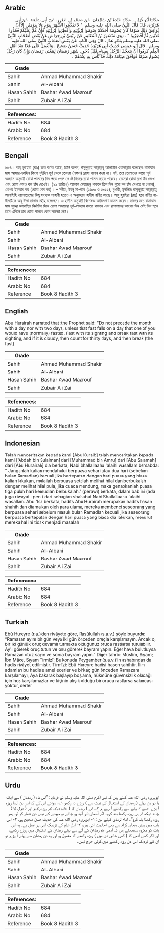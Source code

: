 ## Arabic

<div dir="rtl" lang="ar" style={{fontSize:'larger',backgroundColor:'#f8f9fa',padding:20}}>حَدَّثَنَا أَبُو كُرَيْبٍ، حَدَّثَنَا عَبْدَةُ بْنُ سُلَيْمَانَ، عَنْ مُحَمَّدِ بْنِ عَمْرٍو، عَنْ أَبِي سَلَمَةَ، عَنْ أَبِي هُرَيْرَةَ، قَالَ قَالَ النَّبِيُّ صلى الله عليه وسلم ‏ "‏ لاَ تَقَدَّمُوا الشَّهْرَ بِيَوْمٍ وَلاَ بِيَوْمَيْنِ إِلاَّ أَنْ يُوَافِقَ ذَلِكَ صَوْمًا كَانَ يَصُومُهُ أَحَدُكُمْ صُومُوا لِرُؤْيَتِهِ وَأَفْطِرُوا لِرُؤْيَتِهِ فَإِنْ غُمَّ عَلَيْكُمْ فَعُدُّوا ثَلاَثِينَ ثُمَّ أَفْطِرُوا ‏"‏ ‏.‏ رَوَى مَنْصُورُ بْنُ الْمُعْتَمِرِ عَنْ رِبْعِيِّ بْنِ حِرَاشٍ عَنْ بَعْضِ أَصْحَابِ النَّبِيِّ صلى الله عليه وسلم بِنَحْوِ هَذَا ‏.‏ قَالَ وَفِي الْبَابِ عَنْ بَعْضِ أَصْحَابِ النَّبِيِّ صلى الله عليه وسلم ‏.‏ قَالَ أَبُو عِيسَى حَدِيثُ أَبِي هُرَيْرَةَ حَدِيثٌ حَسَنٌ صَحِيحٌ ‏.‏ وَالْعَمَلُ عَلَى هَذَا عِنْدَ أَهْلِ الْعِلْمِ كَرِهُوا أَنْ يَتَعَجَّلَ الرَّجُلُ بِصِيَامٍ قَبْلَ دُخُولِ شَهْرِ رَمَضَانَ لِمَعْنَى رَمَضَانَ وَإِنْ كَانَ رَجُلٌ يَصُومُ صَوْمًا فَوَافَقَ صِيَامُهُ ذَلِكَ فَلاَ بَأْسَ بِهِ عِنْدَهُمْ ‏.‏</div><div style={{backgroundColor:'#f8f9fa',padding:20, marginBottom: 10}}><table>
      <thead>
        <tr>
          <th>Grade</th>
          <th></th>
        </tr>
      </thead>
      <tbody>
<tr><td>Sahih</td><td>Ahmad Muhammad Shakir</td></tr><tr><td>Sahih</td><td>Al-Albani</td></tr><tr><td>Hasan Sahih</td><td>Bashar Awad Maarouf</td></tr><tr><td>Sahih</td><td>Zubair Ali Zai</td></tr></tbody></table><table>
        <thead>
          <tr>
            <th>References:</th>
            <th></th>
          </tr>
        </thead>
        <tbody><tr><td>Hadith No</td><td>684</td></tr><tr><td>Arabic No</td><td>684</td></tr><tr><td>Reference</td><td>Book 8 Hadith 3</td></tr></tbody></table></div>

## Bengali

<div dir="ltr" lang="bn" style={{fontSize:'larger',backgroundColor:'#f8f9fa',padding:20}}>৬৮৪। আবু হুরাইরা (রাঃ) হতে বর্ণিত আছে, তিনি বলেন, রাসূলুল্লাহ সাল্লাল্লাহু আলাইহি ওয়াসাল্লাম বলেছেনঃ রামাযান মাস আসার একদিন কিংবা দুইদিন পূর্ব থেকে তোমরা (নফল) রোযা পালন করো না। হ্যাঁ, তবে তোমাদের কারো পূর্ব অভ্যাস অনুযায়ী রোযা পালনের দিন পড়ে গেলে সে ঐ দিনের রোযা পালন করতে পারবে। তোমরা রোযা রাখ চাঁদ দেখে এবং রোযা শেষও কর চাঁদ দেখেই। (২৯ তারিখে) আকাশ মেঘাচ্ছন্ন থাকলে ত্রিশ দিন পুরো কর চাঁদ দেখতে না পেলে), এরপর ইফতার কর (রোযা শেষ কর)। – সহীহ, ইবনু মা-জাহ (১৬৫০ ও ১৬৫৫), বুখারী, মুসলিম৷ রাসূলুল্লাহ সাল্লাল্লাহু আলাইহি ওয়াসাল্লামের কিছু সংখ্যক সাহাবী হতেও এ অনুচ্ছেদে হাদীস বর্ণিত আছে। আবু হুরাইরা (রাঃ) হতে বর্ণিত হাদীসটিকে আবু ঈসা হাসান সহীহ বলেছেন। এ হাদীস অনুযায়ী বিশেষজ্ঞ আলিমগণ আমল করেন। তাদের মতে রামাযান মাস শুরুর অব্যবহিত নির্ধারিত দিনে রোযা আদায়ের পূর্ব-অভ্যাস কারো থাকলে এবং রামাযানের আগের দিন সেই দিন হলে তবে এদিনে তার রোযা পালনে কোন সমস্যা নেই।</div><div style={{backgroundColor:'#f8f9fa',padding:20, marginBottom: 10}}><table>
      <thead>
        <tr>
          <th>Grade</th>
          <th></th>
        </tr>
      </thead>
      <tbody>
<tr><td>Sahih</td><td>Ahmad Muhammad Shakir</td></tr><tr><td>Sahih</td><td>Al-Albani</td></tr><tr><td>Hasan Sahih</td><td>Bashar Awad Maarouf</td></tr><tr><td>Sahih</td><td>Zubair Ali Zai</td></tr></tbody></table><table>
        <thead>
          <tr>
            <th>References:</th>
            <th></th>
          </tr>
        </thead>
        <tbody><tr><td>Hadith No</td><td>684</td></tr><tr><td>Arabic No</td><td>684</td></tr><tr><td>Reference</td><td>Book 8 Hadith 3</td></tr></tbody></table></div>

## English

<div dir="ltr" lang="en" style={{fontSize:'larger',backgroundColor:'#f8f9fa',padding:20}}>Abu Hurairah narrated that :the Prophet said: "Do not precede the month with a day nor with two days, unless that fast falls on a day that one of you would have (normally) fasted. Fast with its sighting and break fast with its sighting, and if it is cloudy, then count for thirty days, and then break (the fast)</div><div style={{backgroundColor:'#f8f9fa',padding:20, marginBottom: 10}}><table>
      <thead>
        <tr>
          <th>Grade</th>
          <th></th>
        </tr>
      </thead>
      <tbody>
<tr><td>Sahih</td><td>Ahmad Muhammad Shakir</td></tr><tr><td>Sahih</td><td>Al-Albani</td></tr><tr><td>Hasan Sahih</td><td>Bashar Awad Maarouf</td></tr><tr><td>Sahih</td><td>Zubair Ali Zai</td></tr></tbody></table><table>
        <thead>
          <tr>
            <th>References:</th>
            <th></th>
          </tr>
        </thead>
        <tbody><tr><td>Hadith No</td><td>684</td></tr><tr><td>Arabic No</td><td>684</td></tr><tr><td>Reference</td><td>Book 8 Hadith 3</td></tr></tbody></table></div>

## Indonesian

<div dir="ltr" lang="id" style={{fontSize:'larger',backgroundColor:'#f8f9fa',padding:20}}>Telah menceritakan kepada kami [Abu Kuraib] telah menceritakan kepada kami ['Abdah bin Sulaiman] dari [Muhammad bin Amru] dari [Abu Salamah] dari [Abu Hurairah] dia berkata, Nabi Shallallaahu 'alaihi wasallam bersabda: " Janganlah kalian mendahului berpuasa sehari atau dua hari (sebelum bulan Ramadlan) kecuali jika bertepatan dengan hari puasa yang biasa kalian lakukan, mulailah berpuasa setelah melihat hilal dan berbukalah dengan melihat hilal pula, jika cuaca mendung, maka genapkanlah puasa tiga puluh hari kemudian berbukalah." (perawi) berkata, dalam bab ini (ada juga riwayat -pent) dari sebagian shahabat Nabi Shallallaahu 'alaihi wasallam. Abu 'Isa berkata, hadits Abu Hurairah merupakan hadits hasan shahih dan diamalkan oleh para ulama, mereka membenci seseorang yang berpuasa sehari sebelum masuk bulan Ramadlan kecuali jika seseorang berpuasa bertepatan dengan hari puasa yang biasa dia lakukan, menurut mereka hal ini tidak menjadi masalah</div><div style={{backgroundColor:'#f8f9fa',padding:20, marginBottom: 10}}><table>
      <thead>
        <tr>
          <th>Grade</th>
          <th></th>
        </tr>
      </thead>
      <tbody>
<tr><td>Sahih</td><td>Ahmad Muhammad Shakir</td></tr><tr><td>Sahih</td><td>Al-Albani</td></tr><tr><td>Hasan Sahih</td><td>Bashar Awad Maarouf</td></tr><tr><td>Sahih</td><td>Zubair Ali Zai</td></tr></tbody></table><table>
        <thead>
          <tr>
            <th>References:</th>
            <th></th>
          </tr>
        </thead>
        <tbody><tr><td>Hadith No</td><td>684</td></tr><tr><td>Arabic No</td><td>684</td></tr><tr><td>Reference</td><td>Book 8 Hadith 3</td></tr></tbody></table></div>

## Turkish

<div dir="ltr" lang="tr" style={{fontSize:'larger',backgroundColor:'#f8f9fa',padding:20}}>Ebû Hureyre (r.a.)’den rivâyete göre, Rasûlullah (s.a.v.) şöyle buyurdu: “Ramazan ayını bir gün veya iki gün önceden oruçla karşılamayın. Ancak o, bir iki günlük oruç devamlı tutmakta olduğunuz oruca rastlarsa tutulabilir. Ay'ı görerek oruç tutun ve onu görerek bayram yapın. Eğer hava bulutluysa Ramazan otuz sayın ve sonra bayram yapın.” Diğer tahric: Müslim, Sıyam; İbn Mâce, Sıyam Tirmîzî: Bu konuda Peygamber (s.a.v.)’in ashabından da hadis rivâyet edilmiştir. Tirmîzî: Ebû Hureyre hadisi hasen sahihtir. İlim adamları bu hadisle amel ederler ve birkaç gün önceden Ramazanı karşılamayı, Aya bakarak başlayıp boşlama, hükmüne güvensizlik olacağı için hoş karşılamazlar ve kişinin alışık olduğu bir oruca rastlarsa sakıncası yoktur, derler</div><div style={{backgroundColor:'#f8f9fa',padding:20, marginBottom: 10}}><table>
      <thead>
        <tr>
          <th>Grade</th>
          <th></th>
        </tr>
      </thead>
      <tbody>
<tr><td>Sahih</td><td>Ahmad Muhammad Shakir</td></tr><tr><td>Sahih</td><td>Al-Albani</td></tr><tr><td>Hasan Sahih</td><td>Bashar Awad Maarouf</td></tr><tr><td>Sahih</td><td>Zubair Ali Zai</td></tr></tbody></table><table>
        <thead>
          <tr>
            <th>References:</th>
            <th></th>
          </tr>
        </thead>
        <tbody><tr><td>Hadith No</td><td>684</td></tr><tr><td>Arabic No</td><td>684</td></tr><tr><td>Reference</td><td>Book 8 Hadith 3</td></tr></tbody></table></div>

## Urdu

<div dir="rtl" lang="ur" style={{fontSize:'larger',backgroundColor:'#f8f9fa',padding:20}}>ابوہریرہ رضی الله عنہ کہتے ہیں کہ نبی اکرم صلی اللہ علیہ وسلم نے فرمایا: ”اس ماہ ( رمضان ) سے ایک یا دو دن پہلے ( رمضان کے استقبال کی نیت سے ) روزے نہ رکھو ۱؎، سوائے اس کے کہ اس دن ایسا روزہ آ پڑے جسے تم پہلے سے رکھتے آ رہے ہو ۲؎ اور ( رمضان کا ) چاند دیکھ کر روزہ رکھو اور ( شوال کا ) چاند دیکھ کر ہی روزہ رکھنا بند کرو۔ اگر آسمان ابر آلود ہو جائے تو مہینے کے تیس دن شمار کر لو، پھر روزہ رکھنا بند کرو“۔ امام ترمذی کہتے ہیں: ۱- ابوہریرہ رضی الله عنہ کی حدیث حسن صحیح ہے، ۲- اس باب میں بعض صحابہ کرام سے بھی احادیث آئی ہیں، ۳- اہل علم کے نزدیک اسی پر عمل ہے۔ وہ اس بات کو مکروہ سمجھتے ہیں کہ آدمی ماہ رمضان کے آنے سے پہلے رمضان کے استقبال میں روزے رکھے، اور اگر کسی آدمی کا ( کسی خاص دن میں ) روزہ رکھنے کا معمول ہو اور وہ دن رمضان سے پہلے آ پڑے تو ان کے نزدیک اس دن روزہ رکھنے میں کوئی حرج نہیں۔</div><div style={{backgroundColor:'#f8f9fa',padding:20, marginBottom: 10}}><table>
      <thead>
        <tr>
          <th>Grade</th>
          <th></th>
        </tr>
      </thead>
      <tbody>
<tr><td>Sahih</td><td>Ahmad Muhammad Shakir</td></tr><tr><td>Sahih</td><td>Al-Albani</td></tr><tr><td>Hasan Sahih</td><td>Bashar Awad Maarouf</td></tr><tr><td>Sahih</td><td>Zubair Ali Zai</td></tr></tbody></table><table>
        <thead>
          <tr>
            <th>References:</th>
            <th></th>
          </tr>
        </thead>
        <tbody><tr><td>Hadith No</td><td>684</td></tr><tr><td>Arabic No</td><td>684</td></tr><tr><td>Reference</td><td>Book 8 Hadith 3</td></tr></tbody></table></div>